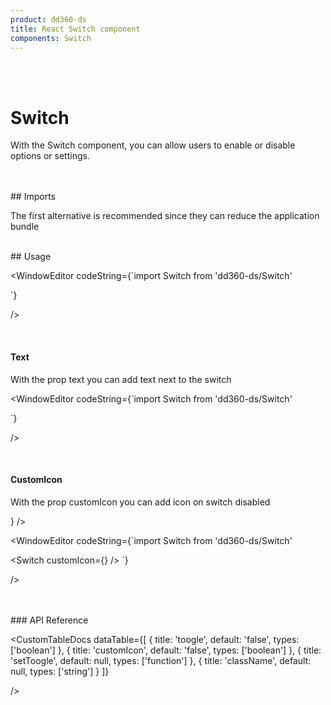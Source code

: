 ```yaml
---
product: dd360-ds
title: React Switch component
components: Switch
---
```


<br />
<br />

# <span name="floating-nav">Switch</span>

With the Switch component, you can allow users to enable or disable options or settings.

<br />
<br />
## <span name="floating-nav">Imports</span>

The first alternative is recommended since they can reduce the application bundle

<WindowEditor codeString="import Switch from 'dd360-ds/Switch'" />
<WindowEditor codeString="import { Switch } from 'dd360-ds'" />

<br />
## <span name="floating-nav">Usage</span>

<ContainerComponentDoc className="gap-y-2">
    <SwitchCustom />
</ContainerComponentDoc>

<WindowEditor
    codeString={`import  Switch from 'dd360-ds/Switch'

<Switch />
`}

/>

<br />

#### <span name="floating-nav">Text</span>

With the prop <span className='border border-gray-300 bg-gray-200 p-1'>text</span> you can add text next to the switch

<ContainerComponentDoc className="gap-y-2">
    <SwitchCustom text="Active option" />
</ContainerComponentDoc>

<WindowEditor
    codeString={`import  Switch from 'dd360-ds/Switch'

<Switch text="Active option" />
`}

/>

<br />

#### <span name="floating-nav">CustomIcon</span>

With the prop <span className='border border-gray-300 bg-gray-200 p-1'>customIcon</span> you can add icon on switch disabled

<ContainerComponentDoc className="gap-y-2">
    <SwitchCustom customIcon={<DynamicHeroIcon icon="XIcon" className="text-blue-700 w-5" />} />
</ContainerComponentDoc>

<WindowEditor
    codeString={`import  Switch from 'dd360-ds/Switch'

<Switch customIcon={<DynamicHeroIcon icon="XIcon" className="text-blue-700 w-5" />} />
`}

/>

<br />

<br />
### <span name="floating-nav">API Reference</span>

<CustomTableDocs
    dataTable={[
        { title: 'toogle', default: 'false', types: ['boolean'] },
        { title: 'customIcon', default: 'false', types: ['boolean'] },
        { title: 'setToogle', default: null, types: ['function'] },
        { title: 'className', default: null, types: ['string'] }
    ]}

/>
